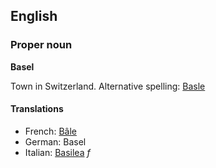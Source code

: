 ==English==
===Proper noun===
'''Basel'''

Town in Switzerland.  Alternative spelling: [[Basle]]

====Translations====
*French: [[Bâle]]
*German: Basel
*Italian: [[Basilea]] ''f''